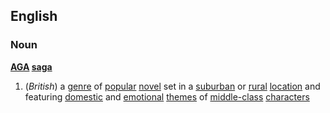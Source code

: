 ==English==
===Noun===
{{wikipedia}}
'''[[AGA cooker|AGA]] [[saga]]'''
#(''British'') a [[genre]] of [[popular]] [[novel]] set in a [[suburban]] or [[rural]] [[location]] and featuring [[domestic]] and [[emotional]] [[theme]]s of [[middle-class]] [[character]]s